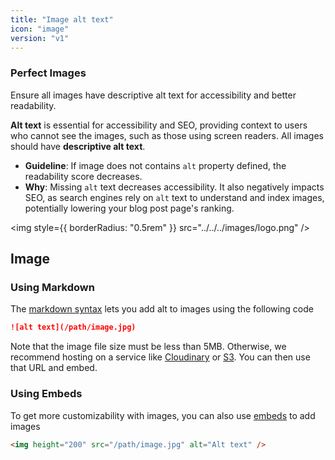 ```yaml
---
title: "Image alt text"
icon: "image"
version: "v1"
---
```


### Perfect Images

Ensure all images have descriptive alt text for accessibility and better readability.

**Alt text** is essential for accessibility and SEO, providing context to users who cannot see the images, such as those using screen readers. All images should have **descriptive alt text**.

- **Guideline**: If image does not contains `alt` property defined, the readability score decreases.
- **Why**: Missing `alt` text decreases accessibility. It also negatively impacts SEO, as search engines rely on `alt` text to understand and index images, potentially lowering your blog post page's ranking.

<img style={{ borderRadius: "0.5rem" }} src="../../../images/logo.png" />

## Image

### Using Markdown

The [markdown syntax](https://www.markdownguide.org/basic-syntax/#images) lets you add alt to images using the following code

```md
![alt text](/path/image.jpg)
```

Note that the image file size must be less than 5MB. Otherwise, we recommend hosting on a service like [Cloudinary](https://cloudinary.com/) or [S3](https://aws.amazon.com/s3/). You can then use that URL and embed.

### Using Embeds

To get more customizability with images, you can also use [embeds](/writing-content/embed) to add images

```html
<img height="200" src="/path/image.jpg" alt="Alt text" />
```
